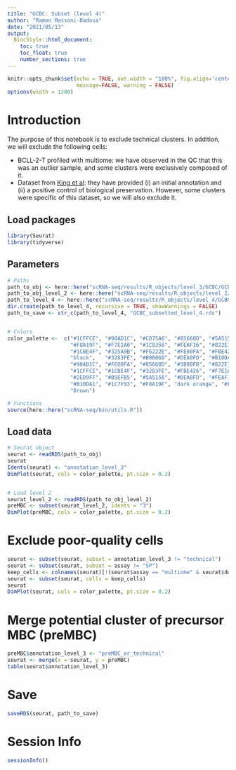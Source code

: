 ```yaml
---
title: "GCBC: Subset (level 4)"
author: "Ramon Massoni-Badosa"
date: "2021/05/13"
output: 
  BiocStyle::html_document:
    toc: true
    toc_float: true
    number_sections: true
---
```


```r
knitr::opts_chunk$set(echo = TRUE, out.width = "100%", fig.align='center', 
                      message=FALSE, warning = FALSE)
options(width = 1200)
```


# Introduction

The purpose of this notebook is to exclude technical clusters. In addition, we will exclude the following cells:

- BCLL-2-T profiled with multiome: we have observed in the QC that this was an outlier sample, and some clusters were exclusively composed of it.
- Dataset from [King et al](https://immunology.sciencemag.org/content/6/56/eabe6291): they have provided (i) an initial annotation and (ii) a positive control of biological preservation. However, some clusters were specific of this dataset, so we will also exclude it.


## Load packages

```r
library(Seurat)
library(tidyverse)
```


## Parameters

```r
# Paths
path_to_obj <- here::here("scRNA-seq/results/R_objects/level_3/GCBC/GCBC_annotated_level_3.rds")
path_to_obj_level_2 <- here::here("scRNA-seq/results/R_objects/level_2/GCBC/GCBC_clustered_level_2.rds")
path_to_level_4 <- here::here("scRNA-seq/results/R_objects/level_4/GCBC/")
dir.create(path_to_level_4, recursive = TRUE, showWarnings = FALSE)
path_to_save <- str_c(path_to_level_4, "GCBC_subsetted_level_4.rds")


# Colors
color_palette <-  c("#1CFFCE", "#90AD1C", "#C075A6", "#85660D", "#5A5156", "#AA0DFE",   
                    "#F8A19F", "#F7E1A0", "#1C8356", "#FEAF16", "#822E1C", "#C4451C",   
                    "#1CBE4F", "#325A9B", "#F6222E", "#FE00FA", "#FBE426", "#16FF32", 
                    "black",   "#3283FE", "#B00068", "#DEA0FD", "#B10DA1", "#E4E1E3",   
                    "#90AD1C", "#FE00FA", "#85660D", "#3B00FB", "#822E1C", "coral2", 
                    "#1CFFCE", "#1CBE4F", "#3283FE", "#FBE426", "#F7E1A0", "#325A9B",   
                    "#2ED9FF", "#B5EFB5", "#5A5156", "#DEA0FD", "#FEAF16", "#683B79",   
                    "#B10DA1", "#1C7F93", "#F8A19F", "dark orange", "#FEAF16", "#FBE426",  
                    "Brown")

# Functions
source(here::here("scRNA-seq/bin/utils.R"))
```


## Load data

```r
# Seurat object
seurat <- readRDS(path_to_obj)
seurat
Idents(seurat) <- "annotation_level_3"
DimPlot(seurat, cols = color_palette, pt.size = 0.2)


# Load level 2
seurat_level_2 <- readRDS(path_to_obj_level_2)
preMBC <- subset(seurat_level_2, idents = "3")
DimPlot(preMBC, cols = color_palette, pt.size = 0.2)
```


# Exclude poor-quality cells

```r
seurat <- subset(seurat, subset = annotation_level_3 != "technical")
seurat <- subset(seurat, subset = assay != "5P")
keep_cells <- colnames(seurat)[!(seurat$assay == "multiome" & seurat$donor_id == "BCLL-2-T")]
seurat <- subset(seurat, cells = keep_cells)
seurat
DimPlot(seurat, cols = color_palette, pt.size = 0.2)
```


# Merge potential cluster of precursor MBC (preMBC)

```r
preMBC$annotation_level_3 <- "preMBC_or_technical"
seurat <- merge(x = seurat, y = preMBC)
table(seurat$annotation_level_3)
```


# Save

```r
saveRDS(seurat, path_to_save)
```


# Session Info

```r
sessionInfo()
```

